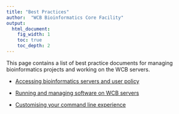 ```yaml
---
title: "Best Practices"
author:  "WCB Bioinformatics Core Facility"
output:
  html_document:
    fig_width: 1
    toc: true
    toc_depth: 2
---
```


This page contains a list of best practice documents for managing bioinformatics projects and working on the WCB servers.

-   [Accessing bioinformatics servers and user policy](user_policy.html)

-   [Running and managing software on WCB servers](software.html)

-   [Customising your command line experience](customising.html)
